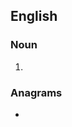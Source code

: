 {{also|liplock|lip-lock}}
==English==

===Noun===
{{en-noun}}

# {{alternative spelling of|liplock|lang=en}}

===Anagrams===
* {{anagrams|en|a=cikllop|Pollick|pillock}}